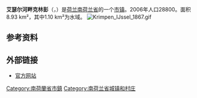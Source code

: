 {{Unreferenced|time=2018-08-23T13:08:30+00:00}}
{{noteTA|G1=荷兰地名}}
{{Infobox settlement
<!-- See Template:Infobox settlement for additional fields and descriptions -->
<!-- Name and transliteration -->
| name                    = 艾瑟尔河畔克林彭
| native_name             = Krimpen aan den IJssel
| settlement_type         = [[市镇_(荷兰)|市镇]]
<!-- Images, nickname, motto -->
| image_skyline           = Vogelvluchtperspectief van de stormvloedkering in de Hollandse IJssel - Krimpen aan den IJssel - 20398124 - RCE.jpg
| image_alt               = 
| image_caption           = [[荷兰艾瑟尔河|荷兰艾瑟尔河]]（Hollandse IJssel）的水闸
| image_flag              = Krimpen aan den Ijssel vlag.svg
| flag_size               = 100x67px
| flag_alt                = 
| image_shield            = Wapen Krimpen aan den IJssel.svg
| shield_size             = 100x80px
| shield_alt              = 
<!-- Maps, coordinates -->
| image_map               = Map - NL - Municipality code 0542 (2009).svg
| map_alt                 = Highlighted position of Krimpen aan den IJssel in a municipal map of South Holland
| map_caption             = 艾瑟尔河畔克林彭在南荷兰省的位置
| coordinates             = {{coord|51|55|N|4|35|E|region:NL|display=inline,title}}
| coordinates_footnotes   = 
| subdivision_type        = [[世界政區索引|国家]]
| subdivision_name        = {{NL}}
| subdivision_type1       = [[荷蘭省份|省份]]
| subdivision_name1       = [[南荷兰省|南荷兰省]]
| government_footnotes    = <ref name="mayor_now">{{cite web
 |url         = http://www.krimpenaandenijssel.nl/Int/Gemeenteraad/Profielen/LM-Huizer.html
 |title       = L.M. HUIZER
 |language    = nl
 |publisher   = Gemeente Krimpen aan den IJssel
 |accessdate  = 6 August 2013
 |url-status     = dead
 |archiveurl  = https://web.archive.org/web/20140812092608/http://www.krimpenaandenijssel.nl/Int/Gemeenteraad/Profielen/LM-Huizer.html
 |archivedate = 12 August 2014
}}</ref>
| governing_body          = 市议会
| leader_party            = [[Christian_Democratic_Appeal|CDA]]
| leader_title            = 市长
| leader_name             = [[Martijn_Vroom|Martijn Vroom]]
<!-- Geographic information -->
| unit_pref               = Metric
<!-- ALL fields with measurements have automatic unit conversion -->
<!-- for references: use <ref> tags -->
| area_footnotes          = <ref>{{Dutch municipality total area|dataref}}</ref>
<!-- square kilometers -->
| area_total_km2          = {{Dutch municipality total area|Krimpen aan den IJssel}}
| area_land_km2           = {{Dutch municipality land area|Krimpen aan den IJssel}}
| area_water_km2          = {{Dutch municipality water area|Krimpen aan den IJssel}}
| elevation_footnotes     = <ref name="AHN">{{cite web
 |url=http://www.ahn.nl/postcodetool 
 |title=Postcodetool for 2922AD 
 |language=nl 
 |work=Actueel Hoogtebestand Nederland 
 |publisher=Het Waterschapshuis 
 |accessdate=6 August 2013 
 |url-status=dead 
 |archiveurl=https://web.archive.org/web/20130921053543/http://www.ahn.nl/postcodetool 
 |archivedate=21 September 2013 
}}</ref>
| elevation_m             = −1
| elevation_max_footnotes = <!-- for references: use <ref> tags -->
| elevation_max_m         =
| elevation_min_footnotes = <!-- for references: use <ref> tags -->
| elevation_min_m         =
<!-- Population, demographics -->
| population_footnotes    = <ref>{{Dutch municipality population|dataref}}</ref>
| population_total        = {{Dutch municipality population|Krimpen aan den IJssel}}
| population_as_of        = {{MONTHNAME|{{Dutch municipality population|popbasemonth}}}} {{Dutch municipality population|popbaseyear}}
| population_density_km2  = {{Dutch municipality population density|Krimpen aan den IJssel}} <!-- For automatic calculation: auto-->
| population_demonym      = Krimpenaar
<!-- Other information -->
| timezone1               = [[欧洲中部时间|CET]]
| utc_offset1             = +1
| timezone1_DST           = [[欧洲中部夏令时间|CEST]]
| utc_offset1_DST         = +2
| postal_code_type        = 邮政编码
| postal_code             = 2920–2926
| area_code_type          = 电话区号
| area_code               = 0180
| website                 = {{URL|1=http://www.krimpenaandenijssel.nl}}
| footnotes               =

[[Image:Gem-KrimpenadIJssel-OpenTopo.jpg|275px]]
''艾瑟尔河畔克林彭地形图，2015年6月''
}}

'''艾瑟尔河畔克林彭'''（{{lang-nl|Krimpen aan den IJssel}}，{{IPA-nl|ˈkrɪmpə(n) aːn dɛn ˈɛisəl|-|Nl-Krimpen aan den IJssel.ogg}}）是[[荷兰|荷兰]][[南荷兰省|南荷兰省]]的一个[[市镇_(荷兰)|市镇]]。2006年人口28800。面积8.93 km²，其中1.10 km²为水域。
[[Image:Krimpen_IJssel_1867.gif|thumb]]

== 参考资料 ==
{{Reflist}}

== 外部链接==
*[http://www.krimpenaandenijssel.nl 官方网站] {{Wayback|url=http://www.krimpenaandenijssel.nl/ |date=20210429023532 }}

{{South Holland Province}}

{{Authority control}}
{{DEFAULTSORT:Krimpen Aan Den Ijssel}}
[[Category:南荷蘭省市鎮|Category:南荷蘭省市鎮]]
[[Category:南荷兰省城镇和村庄|Category:南荷兰省城镇和村庄]]